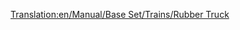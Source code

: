 [[Translation:en/Manual/Base Set/Trains/Rubber Truck]]
{{ru/Manual/Base Set/Trains/Железнодорожное ТС|Picture=[[File:en/Manual/Base Set/Trains/Rubbertruck.png|Вагон для каучука]]
|Имя=Вагон для фруктов
|НормЦена=£1,083 ($2,166)
|НормМасса=19 / 40 т
|НормЁмкость=21 000 литров каучука
|МоноЦена=£1,083 ($2,166)
|МоноМасса=19 / 45 т
|МоноЁмкость=26 000 литров каучука
|МагЦена=£1,083 ($2,166)
|МагМасса=19 / 47 т
|МагЁмкость=28 000 литров каучука
|Опис=В [[ru/Manual/Климат#subtropicheskii|субтропическом]] климате этим вагоном перевозится [[ru/Manual/Base Set/Cargos/Каучук|каучук]] с [[ru/Manual/Base Set/Industries/Плантация гевеи|плантаций гевеи]] на [[ru/Manual/Base Set/Industries/Завод|заводы]].
}}